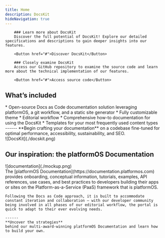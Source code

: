 ```yaml
---
title: Home
description: DocsKit
hideNavigation: true
---
```



<Hero />

<Grid>
  <Card variant="gradient" hoverable shadow bgImage={bgImage1}>

        ### Learn more about DocsKit 
        Discover the full potential of DocsKit! Explore our detailed specifications and descriptions to gain deeper insights into our features.
        
        <Button href="#">Discover DocsKit</Button>
  </Card>
  <Card variant="highlighted" hoverable shadow bgImage={bgImage2}>

        ### Closely examine DocsKit
        Access our GitHub repository to examine the source code and learn more about the technical implementation of our features. 

        <Button href="#">Access source code</Button>
  </Card>
</Grid>
  
<div style={{paddingTop: '96px'}} />

## What’s included

<Grid>
  <div className="styled-list">
    * Open-source Docs as Code documentation solution leveraging platformOS, a git workflow, and a static site generator
    * Fully customizable theme 
    * Editorial workflow 
    * Comprehensive how-to documentation for using the DocsKit
    * Templates for your most frequently used content types 
    ------
    **Begin crafting your documentation**  
    on a codebase fine-tuned for optimal performance, accessibility, sustainability, and SEO.
  </div>
  ![DocsKit](./docskit.png)
</Grid>

<div style={{paddingTop: '96px'}} />

## Our inspiration: the platformOS Documentation

<Grid>
  <div style={{ paddingRight: '24px' }}>![documentation](./mockup.png)</div>
  <div>
    The [platformOS Documentation](https://documentation.platformos.com) provides onboarding, conceptual information, tutorials, examples, API references, use cases, and best practices to developers building their apps or sites on the Platform-as-a-Service (PaaS) framework that is platformOS. 

    Following the Docs as Code approach, it is built to accommodate constant iteration and collaboration — with our developer community being involved in all phases of our editorial workflow, the portal is quick to adapt to their ever evolving needs. 
  
    ------
    **Uncover the strategies**  
    behind our multi-award-winning platformOS Documentation and learn how to build your own. 
  
  </div>
</Grid>

<div style={{paddingTop: '96px'}} />

<Awards />

